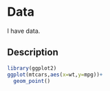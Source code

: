 # Data

I have data.

## Description
```r
library(ggplot2)
ggplot(mtcars,aes(x=wt,y=mpg))+
  geom_point()
```


